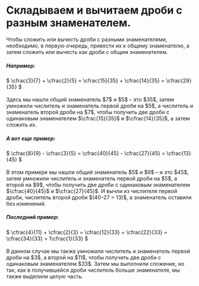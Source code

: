 
# Складываем и вычитаем дроби с разным знаменателем.

<Callout>Чтобы сложить или вычесть дроби с разными знаменателями, необходимо, в первую очередь, привести их к общему знаменателю, а затем сложить или вычесть как дроби с общим знаменателем.</Callout>
<h5>Например:</h5>
<div className="p-4 border border-gray-200 dark:border-gray-900 rounded mt-6">
  $ \cfrac{3}{7} + \cfrac{2}{5} = \cfrac{15}{35} + \cfrac{14}{35} = \cfrac{29}{35} $<br /> <br />
  Здесь мы нашли общий знаменатель $7$ и $5$ – это $35$, затем умножили числитель и знаменатель первой дроби на $5$, а числитель и знаменатель второй дроби на $7$, чтобы получить две дроби с
одинаковым знаменателем $\cfrac{15}{35}$ и $\cfrac{14}{35}$, а затем сложить их.<br />
</div>

<h5>А вот еще пример:</h5>
<div className="p-4 border border-gray-200 dark:border-gray-900 rounded mt-6">
  $ \cfrac{8}{9} - \cfrac{3}{5} = \cfrac{40}{45} - \cfrac{27}{45} = \cfrac{13}{45} $<br /> <br />
  В этом примере мы нашли общий знаменатель $5$ и $9$ – и это $45$, затем умножили числитель и знаменатель первой дроби на $5$,
  а второй на $9$, чтобы получить две дроби с одинаковым знаменателем $\cfrac{40}{45}$ и $\cfrac{27}{45}$. И вычли из числителя первой дроби, числитель второй дроби
$(40–27 = 13)$, а знаменатель оставили без изменений.<br />
</div>

<h5>Последний пример:</h5>
<div className="p-4 border border-gray-200 dark:border-gray-900 rounded mt-6">
  $ \cfrac{4}{11} + \cfrac{2}{3} = \cfrac{12}{33} + \cfrac{22}{33} = \cfrac{34}{33} = 1\cfrac{1}{33} $<br /> <br />
В данном случае мы также умножили числитель и знаменатель первой дроби на $3$, а второй на $11$, чтобы получить две дроби с одинаковым знаменателем $33$. Затем мы выполнили сложение,
 но так, как в получившейся дроби числитель больше знаменателя, мы также выделили целую часть.<br />
</div>
